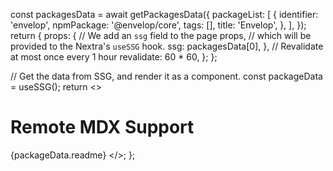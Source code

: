 
  const packagesData = await getPackagesData({
    packageList: [
      {
        identifier: 'envelop',
        npmPackage: '@envelop/core',
        tags: [],
        title: 'Envelop',
      },
    ],
  });
  return {
    props: {
      // We add an `ssg` field to the page props,
      // which will be provided to the Nextra's `useSSG` hook.
      ssg: packagesData[0],
    },
    // Revalidate at most once every 1 hour
    revalidate: 60 * 60,
  };
};

  // Get the data from SSG, and render it as a component.
  const packageData = useSSG();
  return <>
    <h1>Remote MDX Support</h1>
    <PackageCmd packages={[packageData.npmPackage]} />
    <Markdown>{packageData.readme}</Markdown>
  </>;
};

<PackageApiDocs />
